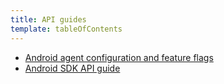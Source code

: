 ```yaml
---
title: API guides
template: tableOfContents
---
```


* [Android agent configuration and feature flags](/docs/mobile-monitoring/new-relic-mobile-android/api-guides/android-agent-configuration-feature-flags)
* [Android SDK API guide](/docs/mobile-monitoring/new-relic-mobile-android/api-guides/android-sdk-api-guide)
